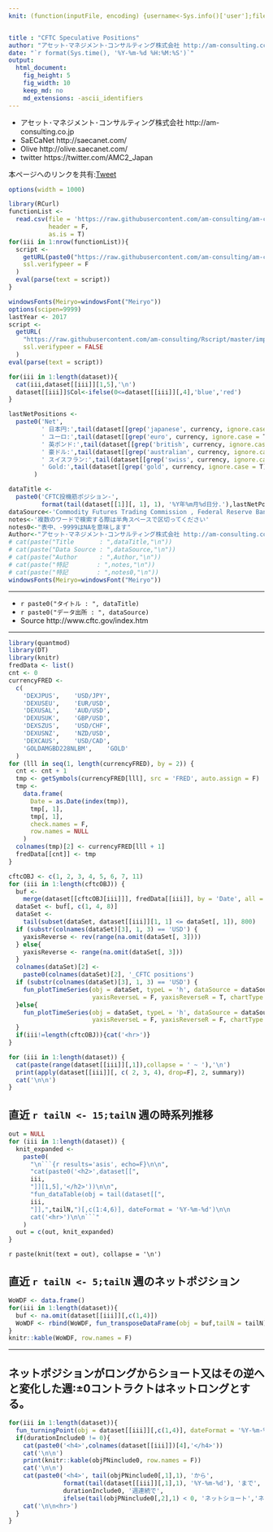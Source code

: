 ```yaml
---
knit: (function(inputFile, encoding) {username<-Sys.info()['user'];fileName<-'defaultPath.csv';pathToFile <-paste0('C:/Users/', username,'/Desktop/pathToCSV/');setwd(pathToFile);buf0<-read.csv(fileName,header = F,skip = 0,stringsAsFactor = F,check.names = F,fileEncoding = 'utf-8');timeStamp<-format(Sys.time(),'%Y%m%d%H%M%S');rmarkdown::render(inputFile, encoding = encoding, output_file = paste0('C:/Users/',username,buf0[2,1],'charts/','am-consulting.co.jp-CFTC.html')) })


title : "CFTC Speculative Positions"
author: "アセット･マネジメント･コンサルティング株式会社 http://am-consulting.co.jp"
date: "`r format(Sys.time(), '%Y-%m-%d %H:%M:%S')`"
output: 
  html_document:
    fig_height: 5
    fig_width: 10
    keep_md: no
    md_extensions: -ascii_identifiers 
---
```

<link href="http://knowledgevault.saecanet.com/components/rmarkdown-html.css" rel="stylesheet">
<script src="http://knowledgevault.saecanet.com/components/JavascriptCode.js"></script>
<style>.main-container {max-width : 1000px;}</style>

- アセット･マネジメント･コンサルティング株式会社 http://am-consulting.co.jp
- SaECaNet http://saecanet.com/
- Olive http://olive.saecanet.com/
- twitter https://twitter.com/AMC2_Japan

本ページへのリンクを共有:<a href="https://twitter.com/share" class="twitter-share-button" data-via="AMC2_Japan" data-size="large">Tweet</a> <script>!function(d,s,id){var js,fjs=d.getElementsByTagName(s)[0],p=/^http:/.test(d.location)?'http':'https';if(!d.getElementById(id)){js=d.createElement(s);js.id=id;js.src=p+'://platform.twitter.com/widgets.js';fjs.parentNode.insertBefore(js,fjs);}}(document, 'script', 'twitter-wjs');</script>

```r
options(width = 1000)
```

```r
library(RCurl)
functionList <-
  read.csv(file = 'https://raw.githubusercontent.com/am-consulting/am-consulting.github.io/master/csv/functionList.csv',
           header = F,
           as.is = T)
for(iii in 1:nrow(functionList)){
  script <- 
    getURL(paste0("https://raw.githubusercontent.com/am-consulting/am-consulting.github.io/master/", functionList[iii,1]),
    ssl.verifypeer = F
  )
  eval(parse(text = script))
}
```

```r
windowsFonts(Meiryo=windowsFont("Meiryo"))
options(scipen=9999)
lastYear <- 2017
script <-
  getURL(
    "https://raw.githubusercontent.com/am-consulting/Rscript/master/importCFTC.r",
    ssl.verifypeer = FALSE
  )
eval(parse(text = script))

for(iii in 1:length(dataset)){
  cat(iii,dataset[[iii]][1,5],'\n')  
  dataset[[iii]]$Col<-ifelse(0<=dataset[[iii]][,4],'blue','red')
}
```

```r
lastNetPositions <-
  paste0('Net',
         ' 日本円:',tail(dataset[[grep('japanese', currency, ignore.case = T)]],1)[,4],',',
         ' ユーロ:',tail(dataset[[grep('euro', currency, ignore.case = T)]],1)[,4],',',
         ' 英ポンド:',tail(dataset[[grep('british', currency, ignore.case = T)]],1)[,4],',',
         ' 豪ドル:',tail(dataset[[grep('australian', currency, ignore.case = T)]],1)[,4],',',
         ' スイスフラン:',tail(dataset[[grep('swiss', currency, ignore.case = T)]],1)[,4],',',
         ' Gold:',tail(dataset[[grep('gold', currency, ignore.case = T)]],1)[,4]
       )
```

```r
dataTitle <-
  paste0('CFTC投機筋ポジション-',
         format(tail(dataset[[1]][, 1], 1), '%Y年%m月%d日分.'),lastNetPositions)
dataSource<-'Commodity Futures Trading Commission , Federal Reserve Bank of St. Louis'
notes<-'複数のワードで検索する際は半角スペースで区切ってください'
notes0<-"表中、-9999はNAを意味します"
Author<-"アセット･マネジメント･コンサルティング株式会社 http://am-consulting.co.jp"
# cat(paste("Title       : ",dataTitle,"\n"))
# cat(paste("Data Source : ",dataSource,"\n"))
# cat(paste("Author      : ",Author,"\n"))
# cat(paste("特記        : ",notes,"\n"))
# cat(paste("特記        : ",notes0,"\n"))
windowsFonts(Meiryo=windowsFont("Meiryo"))
```

***

- `r paste0("タイトル : ", dataTitle)`
- `r paste0("データ出所 : ", dataSource)`
- Source http://www.cftc.gov/index.htm

***

```r
library(quantmod)
library(DT)
library(knitr)
fredData <- list()
cnt <- 0
currencyFRED <-
  c(
    'DEXJPUS',    'USD/JPY',
    'DEXUSEU',    'EUR/USD',
    'DEXUSAL',    'AUD/USD',
    'DEXUSUK',    'GBP/USD',
    'DEXSZUS',    'USD/CHF',
    'DEXUSNZ',    'NZD/USD',
    'DEXCAUS',    'USD/CAD',
    'GOLDAMGBD228NLBM',    'GOLD'
  )
for (lll in seq(1, length(currencyFRED), by = 2)) {
  cnt <- cnt + 1
  tmp <- getSymbols(currencyFRED[lll], src = 'FRED', auto.assign = F)
  tmp <-
    data.frame(
      Date = as.Date(index(tmp)),
      tmp[, 1],
      tmp[, 1],
      check.names = F,
      row.names = NULL
    )
  colnames(tmp)[2] <- currencyFRED[lll + 1]
  fredData[[cnt]] <- tmp
}
```

```r
cftcOBJ <- c(1, 2, 3, 4, 5, 6, 7, 11)
for (iii in 1:length(cftcOBJ)) {
  buf <-
    merge(dataset[[cftcOBJ[iii]]], fredData[[iii]], by = 'Date', all = T)
  dataSet <- buf[, c(1, 4, 8)]
  dataSet <-
    tail(subset(dataSet, dataset[[iii]][1, 1] <= dataSet[, 1]), 800)
  if (substr(colnames(dataSet)[3], 1, 3) == 'USD') {
    yaxisReverse <- rev(range(na.omit(dataSet[, 3])))
  } else{
    yaxisReverse <- range(na.omit(dataSet[, 3]))
  }
  colnames(dataSet)[2] <-
    paste0(colnames(dataSet)[2], '_CFTC positions')
  if (substr(colnames(dataSet)[3], 1, 3) == 'USD') {
    fun_plotTimeSeries(obj = dataSet, typeL = 'h', dataSource = dataSource, fitLcolor = 0, fitRcolor = 0,
                       yaxisReverseL = F, yaxisReverseR = T, chartType = 2, lwdR = 1)
  }else{
    fun_plotTimeSeries(obj = dataSet, typeL = 'h', dataSource = dataSource, fitLcolor = 0, fitRcolor = 0,
                       yaxisReverseL = F, yaxisReverseR = F, chartType = 2, lwdR = 1)
  }
  if(iii!=length(cftcOBJ)){cat('<hr>')}
}
```

```r
for (iii in 1:length(dataset)) {
  cat(paste(range(dataset[[iii]][,1]),collapse = ' ~ '),'\n')
  print(apply(dataset[[iii]][, c( 2, 3, 4), drop=F], 2, summary))
  cat('\n\n')
}
```

## 直近 `r tailN <- 15;tailN` 週の時系列推移

```r
out = NULL
for (iii in 1:length(dataset)) {
  knit_expanded <-
    paste0(
      "\n```{r results='asis', echo=F}\n\n",
      "cat(paste0('<h2>',dataset[[",
      iii,
      "]][1,5],'</h2>'))\n\n",
      "fun_dataTable(obj = tail(dataset[[",
      iii,
      "]],",tailN,")[,c(1:4,6)], dateFormat = '%Y-%m-%d')\n\n
      cat('<hr>')\n\n```"
    )
  out = c(out, knit_expanded)
}
```
`r paste(knit(text = out), collapse = '\n')`

## 直近 `r tailN <- 5;tailN` 週のネットポジション

```r
WoWDF <- data.frame()
for(iii in 1:length(dataset)){
  buf <- na.omit(dataset[[iii]][,c(1,4)])
  WoWDF <- rbind(WoWDF, fun_transposeDataFrame(obj = buf,tailN = tailN))
}
knitr::kable(WoWDF, row.names = F)
```

***

## ネットポジションがロングからショート又はその逆へと変化した週:±0コントラクトはネットロングとする。

```r
for(iii in 1:length(dataset)){
  fun_turningPoint(obj = dataset[[iii]][,c(1,4)], dateFormat = '%Y-%m-%d')
  if(durationInclude0 != 0){
    cat(paste0('<h4>',colnames(dataset[[iii]])[4],'</h4>'))
    cat('\n\n')
    print(knitr::kable(objPNinclude0, row.names = F))
    cat('\n\n')
    cat(paste0('<h4>', tail(objPNinclude0[,1],1), 'から',
               format(tail(dataset[[iii]][,1],1), '%Y-%m-%d'), 'まで',
               durationInclude0, '週連続で',
               ifelse(tail(objPNinclude0[,2],1) < 0, 'ネットショート','ネットロング'), '</h4>'))
    cat('\n\n<hr>')
  }
}
```

<script>MakeNegative();</script>

<script>
  (function(i,s,o,g,r,a,m){i['GoogleAnalyticsObject']=r;i[r]=i[r]||function(){
  (i[r].q=i[r].q||[]).push(arguments)},i[r].l=1*new Date();a=s.createElement(o),
  m=s.getElementsByTagName(o)[0];a.async=1;a.src=g;m.parentNode.insertBefore(a,m)
  })(window,document,'script','https://www.google-analytics.com/analytics.js','ga');

  ga('create', 'UA-3077339-5', 'auto');
  ga('send', 'pageview');

</script>
